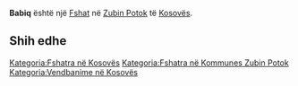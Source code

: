 {{Fshat në Kosovës
 | Emri                = Babiq
| sqi_N_name = Babiq
| sqi_N_FULL_NAME_RO = Babiq
| sqi_N_FULL_NAME_ND_RO = Babiq
| sqi_N_SORT_NAME_RG = BABIQ
| sqi_N_FULL_NAME_RG = Babiq
| sqi_N_FULL_NAME_ND_RG = Babiq
| srp_N_name = Babiće
| srp_N_FULL_NAME_RO = Babiće
| srp_N_FULL_NAME_ND_RO = Babice
| srp_N_SORT_NAME_RG = BABICE
| srp_N_FULL_NAME_RG = Babiće
| srp_N_FULL_NAME_ND_RG = Babice
| srp_NS_name = Бабиће
| srp_NS_FULL_NAME_RO = Бабиће
| srp_NS_FULL_NAME_ND_RO = Бабиће
| srp_NS_SORT_NAME_RG = БАБИЋЕ
| srp_NS_FULL_NAME_RG = Бабиће
| srp_NS_FULL_NAME_ND_RG = Бабиће
| srp_V_name = Babići
| srp_V_FULL_NAME_RO = Babići
| srp_V_FULL_NAME_ND_RO = Babici
| srp_V_SORT_NAME_RG = BABICI
| srp_V_FULL_NAME_RG = Babići
| srp_V_FULL_NAME_ND_RG = Babici
| std_V_name = Babica
| std_V_FULL_NAME_RO = Babica
| std_V_FULL_NAME_ND_RO = Babica
| std_V_SORT_NAME_RG = BABICA
| std_V_FULL_NAME_RG = Babica
| std_V_FULL_NAME_ND_RG = Babica

 | Emri (Rasa dhanore) = 
 | Figura              = 
 | Shteti              = Kosovo
 | Komuna              = Zubin Potok
 | Kodi postar         = 
 | Sipërfaqja          = 

 | Popullsia           = 

 | Regj. i popullsisë  = 
 | Dend. e popullsisë  = 
 | Faqja zyrtare       = 
 <!--- Koordinatat ----> 
 | Gjerësia            = 42.963056
 | Gjatësia            = 20.517222
 | Lartësia            = 
}}
'''Babiq''' është një [[Fshat]] në [[Zubin Potok]] të [[Kosovës]].

<!-- == Gjeografia == -->
<!-- == Historia == -->
<!-- == Demografia == -->
== Shih edhe ==
{{Komuna Zubin Potok}}
{{Kosovo-Administrata-Cung}}

[[Kategoria:Fshatra në Kosovës]]
[[Kategoria:Fshatra në Kommunes Zubin Potok]]
[[Kategoria:Vendbanime në Kosovës]]